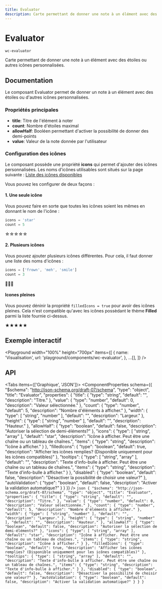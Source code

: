 ```yaml
---
title: Evaluator
description: Carte permettant de donner une note à un élément avec des étoiles ou autres icônes personnalisées.
---
```



# Evaluator

`wc-evaluator`

Carte permettant de donner une note à un élément avec des étoiles ou autres icônes personnalisées.

## Documentation

Le composant Evaluator permet de donner un note à un élément avec des étoiles ou d'autres icônes personnalisées.

### Propriétés principales

- **title**: Titre de l'élément à noter
- **count**: Nombre d'étoiles maximal
- **allowHalf**: Booléen permettant d'activer la possibilité de donner des demi-points
- **value**: Valeur de la note donnée par l'utilisateur

### Configuration des icônes

Le composant possède une propriété **icons** qui permet d'ajouter des icônes personnalisées.
Les noms d'icônes utilisables sont situés sur la page suivante :
[Liste des icônes disponibles](https://ng.ant.design/version/18.2.x/components/icon/en)

Vous pouvez les configurer de deux façons :

#### 1. Une seule icône

Vous pouvez faire en sorte que toutes les icônes soient les mêmes en donnant le nom de l'icône :

```typescript
icons = 'star'
count = 5
```

☆☆☆☆☆

#### 2. Plusieurs icônes

Vous pouvez ajouter plusieurs icônes différentes. Pour cela, il faut donner une liste des noms d'icônes :

```typescript
icons = ['frown', 'meh', 'smile']
count = 3
```

🙁😐🙂

#### Icones pleines

Vous pouvez déninir la propriété `filledIcons = true` pour avoir des icônes pleines. Cela n'est compatible qu'avec les icônes possèdant le thème **Filled** parmi la liste fournie ci-dessus.

★★★★★

## Exemple interactif

<Playground
  width="100%"
  height="700px"
  items={[
    {
      name: 'Visualisation',
      url: 'playground/components/wc-evaluator',
    },
    ...[],
  ]}
/>

## API

<Tabs items={['Graphique', 'JSON']}>
  <Tab>
    <ComponentProperties schema={{
  "$schema": "http://json-schema.org/draft-07/schema",
  "type": "object",
  "title": "Evaluator",
  "properties": {
    "title": {
      "type": "string",
      "default": "",
      "description": "Titre."
    },
    "value": {
      "type": "number",
      "default": 0,
      "description": "Valeur sélectionnée."
    },
    "count": {
      "type": "number",
      "default": 5,
      "description": "Nombre d'éléments à afficher."
    },
    "width": {
      "type": [
        "string",
        "number"
      ],
      "default": "",
      "description": "Largeur."
    },
    "height": {
      "type": [
        "string",
        "number"
      ],
      "default": "",
      "description": "Hauteur."
    },
    "allowHalf": {
      "type": "boolean",
      "default": false,
      "description": "Autoriser la sélection de demi-éléments?"
    },
    "icons": {
      "type": [
        "string",
        "array"
      ],
      "default": "star",
      "description": "Icône à afficher. Peut être une chaîne ou un tableau de chaînes.",
      "items": {
        "type": "string",
        "description": "Icône à afficher."
      }
    },
    "filledIcons": {
      "type": "boolean",
      "default": true,
      "description": "Afficher les icônes remplies? (Disponible uniquement pour les icônes compatibles)"
    },
    "tooltips": {
      "type": [
        "string",
        "array"
      ],
      "default": "",
      "description": "Texte d'info-bulle à afficher. Peut être une chaîne ou un tableau de chaînes.",
      "items": {
        "type": "string",
        "description": "Texte d'info-bulle à afficher."
      }
    },
    "disabled": {
      "type": "boolean",
      "default": false,
      "description": "Désactiver la possibilité de choisir une valeur?"
    },
    "autoValidation": {
      "type": "boolean",
      "default": false,
      "description": "Activer la validation automatique?"
    }
  }
}} />
  </Tab>
  <Tab>
    ```json
    {
  "$schema": "http://json-schema.org/draft-07/schema",
  "type": "object",
  "title": "Evaluator",
  "properties": {
    "title": {
      "type": "string",
      "default": "",
      "description": "Titre."
    },
    "value": {
      "type": "number",
      "default": 0,
      "description": "Valeur sélectionnée."
    },
    "count": {
      "type": "number",
      "default": 5,
      "description": "Nombre d'éléments à afficher."
    },
    "width": {
      "type": [
        "string",
        "number"
      ],
      "default": "",
      "description": "Largeur."
    },
    "height": {
      "type": [
        "string",
        "number"
      ],
      "default": "",
      "description": "Hauteur."
    },
    "allowHalf": {
      "type": "boolean",
      "default": false,
      "description": "Autoriser la sélection de demi-éléments?"
    },
    "icons": {
      "type": [
        "string",
        "array"
      ],
      "default": "star",
      "description": "Icône à afficher. Peut être une chaîne ou un tableau de chaînes.",
      "items": {
        "type": "string",
        "description": "Icône à afficher."
      }
    },
    "filledIcons": {
      "type": "boolean",
      "default": true,
      "description": "Afficher les icônes remplies? (Disponible uniquement pour les icônes compatibles)"
    },
    "tooltips": {
      "type": [
        "string",
        "array"
      ],
      "default": "",
      "description": "Texte d'info-bulle à afficher. Peut être une chaîne ou un tableau de chaînes.",
      "items": {
        "type": "string",
        "description": "Texte d'info-bulle à afficher."
      }
    },
    "disabled": {
      "type": "boolean",
      "default": false,
      "description": "Désactiver la possibilité de choisir une valeur?"
    },
    "autoValidation": {
      "type": "boolean",
      "default": false,
      "description": "Activer la validation automatique?"
    }
  }
}
    ```
  </Tab>
</Tabs>
